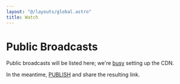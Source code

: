 ```yaml
---
layout: "@/layouts/global.astro"
title: Watch
---
```


# Public Broadcasts

Public broadcasts will be listed here; we're <a href="/issues">busy</a> setting up the CDN.

In the meantime, <a href="/publish">PUBLISH</a> and share the resulting link.
